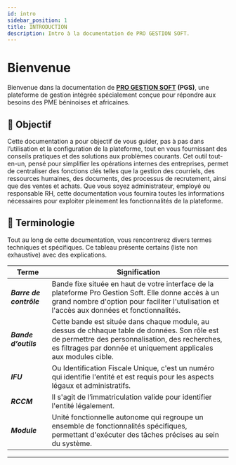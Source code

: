 ```yaml
---
id: intro
sidebar_position: 1
title: INTRODUCTION
description: Intro à la documentation de PRO GESTION SOFT.
---
```



# <i class="fas fa-hand-sparkles"></i> Bienvenue 
Bienvenue dans la documentation de **[PRO GESTION SOFT](https://progestionsoft.com) (PGS)**, une plateforme de gestion intégrée spécialement conçue pour répondre aux besoins des PME béninoises et africaines.


## 🎯 Objectif
Cette documentation a pour objectif de vous guider, pas à pas dans l’utilisation et la configuration de la plateforme, tout en vous fournissant des conseils pratiques et des solutions aux problèmes courants. Cet outil tout-en-un, pensé pour simplifier les opérations internes des entreprises, permet de centraliser des fonctions clés telles que la gestion des courriels, des ressources humaines, des documents, des processus de recrutement, ainsi que des ventes et achats.
Que vous soyez administrateur, employé ou responsable RH, cette documentation vous fournira toutes les informations nécessaires pour exploiter pleinement les fonctionnalités de la plateforme.


## 📄 Terminologie
Tout au long de cette documentation, vous rencontrerez divers termes techniques et spécifiques. Ce tableau présente certains (liste non exhaustive) avec des explications.

| Terme                   | Signification |
|-------------------------|---------------|
| ***Barre de contrôle*** | Bande fixe située en haut de votre interface de la plateforme Pro Gestion Soft. Elle donne accès à un grand nombre d'option pour faciliter l'utulisation et l'accès aux données et fonctionnalités. |
| ***Bande d’outils***    | Cette bande est située dans chaque module, au dessus de chhaque table de données. Son rôle est de permettre des personnalisation, des recherches, es filtrages par donnée et uniquement applicales aux modules cible. |
| ***IFU***               | Ou Identification Fiscale Unique, c'est un numéro qui identifie l'entité et est requis pour les aspects légaux et administratifs.|
| ***RCCM***              | Il s'agit de l’immatriculation valide pour identifier l'entité légalement.|
| ***Module***            | Unité fonctionnelle autonome qui regroupe un ensemble de fonctionnalités spécifiques, permettant d'exécuter des tâches précises au sein du système.|


---

<Feedback />